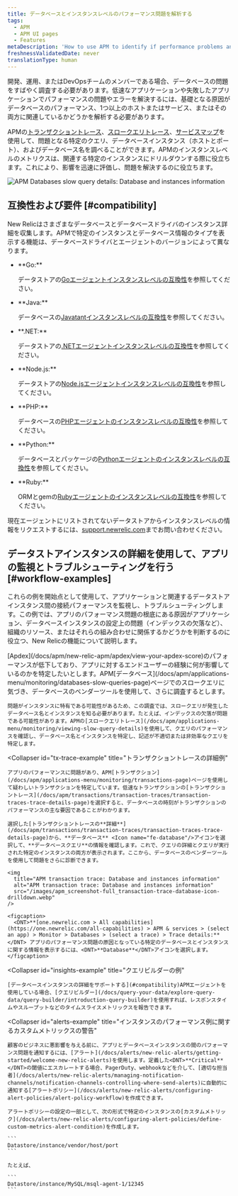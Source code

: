 ```yaml
---
title: データベースとインスタンスレベルのパフォーマンス問題を解析する
tags:
  - APM
  - APM UI pages
  - Features
metaDescription: 'How to use APM to identify if performance problems and errors are due to database performance, one or more hosts/instances or services, or both.'
freshnessValidatedDate: never
translationType: human
---
```


開発、運用、またはDevOpsチームのメンバーである場合、データベースの問題をすばやく調査する必要があります。低速なアプリケーションや失敗したアプリケーションでパフォーマンスの問題やエラーを解決するには、基礎となる原因がデータベースのパフォーマンス、1つ以上のホストまたはサービス、またはその両方に関連しているかどうかを解析する必要があります。

APMの[トランザクショントレース](/docs/apm/transactions/transaction-traces/transaction-traces)、[スロークエリトレース](/docs/apm/applications-menu/monitoring/viewing-slow-query-details)、[サービスマップ](/docs/data-analysis/service-maps/get-started/service-maps-visualize-monitor-apps-entire-architecture)を使用して、問題となる特定のクエリ、データベースインスタンス（ホストとポート）、およびデータベース名を調べることができます。APMのインスタンスレベルのメトリクスは、関連する特定のインスタンスにドリルダウンする際に役立ちます。これにより、影響を迅速に評価し、問題を解決するのに役立ちます。

<img
  title="APM Databases slow query details: Database and instances information"
  alt="APM Databases slow query details: Database and instances information"
  src="/images/apm_screenshot-full_database-overview.webp"
/>

## 互換性および要件 [#compatibility]

New Relicはさまざまなデータベースとデータベースドライバのインスタンス詳細を収集します。APMで特定のインスタンスとデータベース情報のタイプを表示する機能は、データベースドライバとエージェントのバージョンによって異なります。

* <DNT>
    **Go:**
  </DNT>

  データストアの[Goエージェントインスタンスレベルの互換性](/docs/agents/go-agent/get-started/go-agent-compatibility-requirements#datastores)を参照してください。

* <DNT>
    **Java:**
  </DNT>

  データベースの[Javatantインスタンスレベルの互換性](/docs/agents/java-agent/getting-started/compatibility-requirements-java-agent#instance-level-db)を参照してください。

* <DNT>
    **.NET:**
  </DNT>

  データストアの[.NETエージェントインスタンスレベルの互換性](/docs/agents/net-agent/getting-started/compatibility-requirements-net-agent#instance-details)を参照してください。

* <DNT>
    **Node.js:**
  </DNT>

  データストアの[Node.jsエージェントインスタンスレベルの互換性](/docs/agents/nodejs-agent/getting-started/compatibility-requirements-nodejs-agent#instance-details)を参照してください。

* <DNT>
    **PHP:**
  </DNT>

  データベースの[PHPエージェントのインスタンスレベルの互換性](/docs/agents/php-agent/getting-started/php-agent-compatibility-requirements#instance-details)を参照してください。

* <DNT>
    **Python:**
  </DNT>

  データベースとパッケージの[Pythonエージェントのインスタンスレベルの互換性](/docs/agents/python-agent/getting-started/instrumented-python-packages#instance-details)を参照してください。

* <DNT>
    **Ruby:**
  </DNT>

  ORMとgemの[Rubyエージェントのインスタンスレベルの互換性](/docs/agents/ruby-agent/getting-started/ruby-agent-requirements-supported-frameworks#instance_details)を参照してください。

現在エージェントにリストされてないデータストアからインスタンスレベルの情報をリクエストするには、[support.newrelic.com](https://support.newrelic.com)までお問い合わせください。

## データストアインスタンスの詳細を使用して、アプリの監視とトラブルシューティングを行う [#workflow-examples]

これらの例を開始点として使用して、アプリケーションと関連するデータストアインスタンス間の接続パフォーマンスを監視し、トラブルシューティングします。この例では、アプリのパフォーマンス問題の根底にある原因がアプリケーション、データベースインスタンスの設定上の問題（インデックスの欠落など）、組織のリソース、またはそれらの組み合わせに関係するかどうかを判断するのに役立つ、New Relicの機能について説明します。

<CollapserGroup>
  <Collapser
    id="slow-sql-example"
    title="スロークエリトレースの詳細例"
  >
    [Apdex](/docs/apm/new-relic-apm/apdex/view-your-apdex-score)のパフォーマンスが低下しており、アプリに対するエンドユーザーの経験に何が影響しているのかを特定したいとします。APM[データベース](/docs/apm/applications-menu/monitoring/databases-slow-queries-page)ページでのスロークエリに気づき、データベースのベンダーツールを使用して、さらに調査するとします。

    問題がインスタンスに特有である可能性があるため、この調査では、スロークエリが発生したデータベース名とインスタンスを知る必要があります。たとえば、インデックスの欠落が問題である可能性があります。APMの[スロークエリトレース](/docs/apm/applications-menu/monitoring/viewing-slow-query-details)を使用して、クエリのパフォーマンスを確認し、データベース名とインスタンスを特定し、記述が不適切または非効率なクエリを特定します。
  </Collapser>

  <Collapser
    id="tx-trace-example"
    title="トランザクショントレースの詳細例"
  >
    アプリのパフォーマンスに問題があり、APM[トランザクション](/docs/apm/applications-menu/monitoring/transactions-page)ページを使用して疑わしいトランザクションを特定しています。低速なトランザクションの[トランザクショントレース](/docs/apm/transactions/transaction-traces/transaction-traces-trace-details-page)を選択すると、データベースの時刻がトランザクションのパフォーマンスの主な要因であることがわかります。

    選択した[トランザクショントレースの**詳細**](/docs/apm/transactions/transaction-traces/transaction-traces-trace-details-page)から、**データベース** <Icon name="fe-database"/>アイコンを選択して、**データベースクエリ**の情報を確認します。これで、クエリの詳細とクエリが実行された特定のインスタンスの両方が表示されます。ここから、データベースのベンダーツールを使用して問題をさらに診断できます。

    <img
      title="APM transaction trace: Database and instances information"
      alt="APM transaction trace: Database and instances information"
      src="/images/apm_screenshot-full_transaction-trace-database-icon-drilldown.webp"
    />

    <figcaption>
      <DNT>**[one.newrelic.com > All capabilities](https://one.newrelic.com/all-capabilities) > APM & services > (select an app) > Monitor > Databases > (select a trace) > Trace details:**</DNT> アプリのパフォーマンス問題の原因となっている特定のデータベースとインスタンスに関する情報を表示するには、<DNT>**Database**</DNT>アイコンを選択します。
    </figcaption>
  </Collapser>

  <Collapser
    id="insights-example"
    title="クエリビルダーの例"
  >
    [データベースインスタンスの詳細をサポートする](#compatibility)APMエージェントを使用している場合、[クエリビルダー](/docs/query-your-data/explore-query-data/query-builder/introduction-query-builder)を使用すれば、レスポンスタイムやスループットなどのタイムスライスメトリックスを報告できます。
  </Collapser>

  <Collapser
    id="alerts-example"
    title="インスタンスのパフォーマンス例に関するカスタムメトリックスの警告"
  >
    顧客のビジネスに悪影響を与える前に、アプリとデータベースインスタンスの間のパフォーマンス問題を通知するには、[アラート](/docs/alerts/new-relic-alerts/getting-started/welcome-new-relic-alerts)を使用します。定義した<DNT>**Critical**</DNT>の閾値にエスカレートする場合、PagerDuty、webhookなどを介して、[適切な担当者](/docs/alerts/new-relic-alerts/managing-notification-channels/notification-channels-controlling-where-send-alerts)に自動的に通知する[アラートポリシー](/docs/alerts/new-relic-alerts/configuring-alert-policies/alert-policy-workflow)を作成できます。

    アラートポリシーの設定の一部として、次の形式で特定のインスタンスの[カスタムメトリック](/docs/alerts/new-relic-alerts/configuring-alert-policies/define-custom-metrics-alert-condition)を作成します。

    ```
    Datastore/instance/vendor/host/port
    ```

    たとえば、

    ```
    Datastore/instance/MySQL/msql-agent-1/12345
    ```
  </Collapser>
</CollapserGroup>
